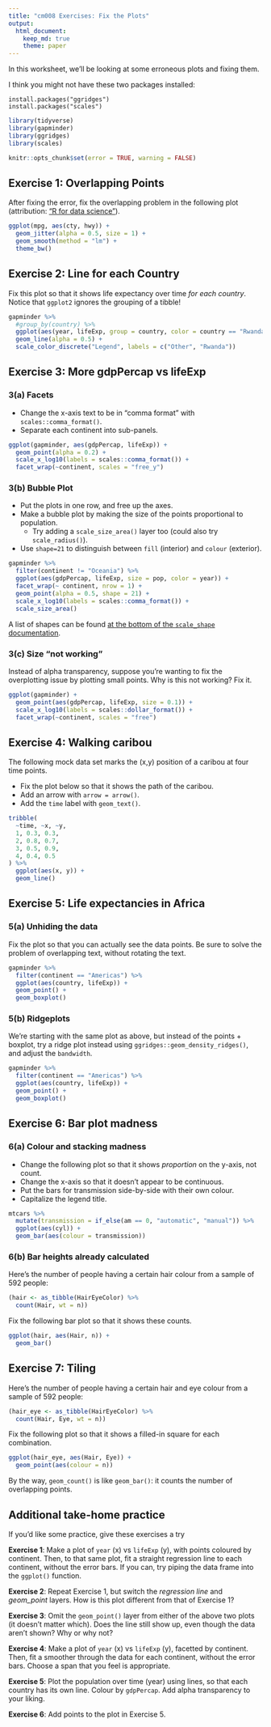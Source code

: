 ```yaml
---
title: "cm008 Exercises: Fix the Plots"
output: 
  html_document:
    keep_md: true
    theme: paper
---
```


In this worksheet, we'll be looking at some erroneous plots and fixing them. 

I think you might not have these two packages installed:

```
install.packages("ggridges")
install.packages("scales")
```

```r
library(tidyverse)
library(gapminder)
library(ggridges)
library(scales)
```

<!---The following chunk allows errors when knitting--->

```r
knitr::opts_chunk$set(error = TRUE, warning = FALSE)
```


## Exercise 1: Overlapping Points

After fixing the error, fix the overlapping problem in the following plot (attribution: ["R for data science"](https://r4ds.had.co.nz/data-visualisation.html)).

```r
ggplot(mpg, aes(cty, hwy)) +
  geom_jitter(alpha = 0.5, size = 1) +
  geom_smooth(method = "lm") +
  theme_bw()
```


## Exercise 2: Line for each Country

Fix this plot so that it shows life expectancy over time _for each country_. Notice that `ggplot2` ignores the grouping of a tibble!

```r
gapminder %>% 
  #group_by(country) %>%
  ggplot(aes(year, lifeExp, group = country, color = country == "Rwanda")) +
  geom_line(alpha = 0.5) +
  scale_color_discrete("Legend", labels = c("Other", "Rwanda"))
```


## Exercise 3: More gdpPercap vs lifeExp

### 3(a) Facets

- Change the x-axis text to be in "comma format" with `scales::comma_format()`.
- Separate each continent into sub-panels.

```r
ggplot(gapminder, aes(gdpPercap, lifeExp)) +
  geom_point(alpha = 0.2) +
  scale_x_log10(labels = scales::comma_format()) +
  facet_wrap(~continent, scales = "free_y")
```

### 3(b) Bubble Plot

- Put the plots in one row, and free up the axes.
- Make a bubble plot by making the size of the points proportional to population. 
  - Try adding a `scale_size_area()` layer too (could also try `scale_radius()`).
- Use `shape=21` to distinguish between `fill` (interior) and `colour` (exterior). 

```r
gapminder %>% 
  filter(continent != "Oceania") %>% 
  ggplot(aes(gdpPercap, lifeExp, size = pop, color = year)) +
  facet_wrap(~ continent, nrow = 1) +
  geom_point(alpha = 0.5, shape = 21) +
  scale_x_log10(labels = scales::comma_format()) + 
  scale_size_area()
```

A list of shapes can be found [at the bottom of the `scale_shape` documentation](https://ggplot2.tidyverse.org/reference/scale_shape.html).

### 3(c) Size "not working"

Instead of alpha transparency, suppose you're wanting to fix the overplotting issue by plotting small points. Why is this not working? Fix it.

```r
ggplot(gapminder) +
  geom_point(aes(gdpPercap, lifeExp, size = 0.1)) +
  scale_x_log10(labels = scales::dollar_format()) +
  facet_wrap(~continent, scales = "free")

```



## Exercise 4: Walking caribou

The following mock data set marks the (x,y) position of a caribou at four time points. 

- Fix the plot below so that it shows the path of the caribou. 
- Add an arrow with `arrow = arrow()`.
- Add the `time` label with `geom_text()`.

```r
tribble(
  ~time, ~x, ~y,
  1, 0.3, 0.3,
  2, 0.8, 0.7,
  3, 0.5, 0.9,
  4, 0.4, 0.5
) %>% 
  ggplot(aes(x, y)) + 
  geom_line()
```

## Exercise 5: Life expectancies in Africa

### 5(a) Unhiding the data

Fix the plot so that you can actually see the data points. Be sure to solve the problem of overlapping text, without rotating the text.

```r
gapminder %>% 
  filter(continent == "Americas") %>% 
  ggplot(aes(country, lifeExp)) + 
  geom_point() +
  geom_boxplot()
```

### 5(b) Ridgeplots

We're starting with the same plot as above, but instead of the points + boxplot, try a ridge plot instead using `ggridges::geom_density_ridges()`, and adjust the `bandwidth`.

```r
gapminder %>% 
  filter(continent == "Americas") %>% 
  ggplot(aes(country, lifeExp)) + 
  geom_point() +
  geom_boxplot()
```

## Exercise 6: Bar plot madness

### 6(a) Colour and stacking madness

- Change the following plot so that it shows _proportion_ on the y-axis, not count.
- Change the x-axis so that it doesn't appear to be continuous.
- Put the bars for transmission side-by-side with their own colour.
- Capitalize the legend title.

```r
mtcars %>% 
  mutate(transmission = if_else(am == 0, "automatic", "manual")) %>% 
  ggplot(aes(cyl)) +
  geom_bar(aes(colour = transmission))
```

### 6(b) Bar heights already calculated

Here's the number of people having a certain hair colour from a sample of 592 people:

```r
(hair <- as_tibble(HairEyeColor) %>% 
  count(Hair, wt = n))
```

Fix the following bar plot so that it shows these counts.

```r
ggplot(hair, aes(Hair, n)) +
  geom_bar()
```

## Exercise 7: Tiling

Here's the number of people having a certain hair and eye colour from a sample of 592 people:

```r
(hair_eye <- as_tibble(HairEyeColor) %>% 
  count(Hair, Eye, wt = n))
```

Fix the following plot so that it shows a filled-in square for each combination. 

```r
ggplot(hair_eye, aes(Hair, Eye)) +
  geom_point(aes(colour = n))
```

By the way, `geom_count()` is like `geom_bar()`: it counts the number of overlapping points.


## Additional take-home practice

If you'd like some practice, give these exercises a try

__Exercise 1__: Make a plot of `year` (x) vs `lifeExp` (y), with points coloured by continent. Then, to that same plot, fit a straight regression line to each continent, without the error bars. If you can, try piping the data frame into the `ggplot()` function.

__Exercise 2__: Repeat Exercise 1, but switch the _regression line_ and _geom\_point_ layers. How is this plot different from that of Exercise 1?

__Exercise 3__: Omit the `geom_point()` layer from either of the above two plots (it doesn't matter which). Does the line still show up, even though the data aren't shown? Why or why not?

__Exercise 4__: Make a plot of `year` (x) vs `lifeExp` (y), facetted by continent. Then, fit a smoother through the data for each continent, without the error bars. Choose a span that you feel is appropriate.

__Exercise 5__: Plot the population over time (year) using lines, so that each country has its own line. Colour by `gdpPercap`. Add alpha transparency to your liking. 

__Exercise 6__: Add points to the plot in Exercise 5.